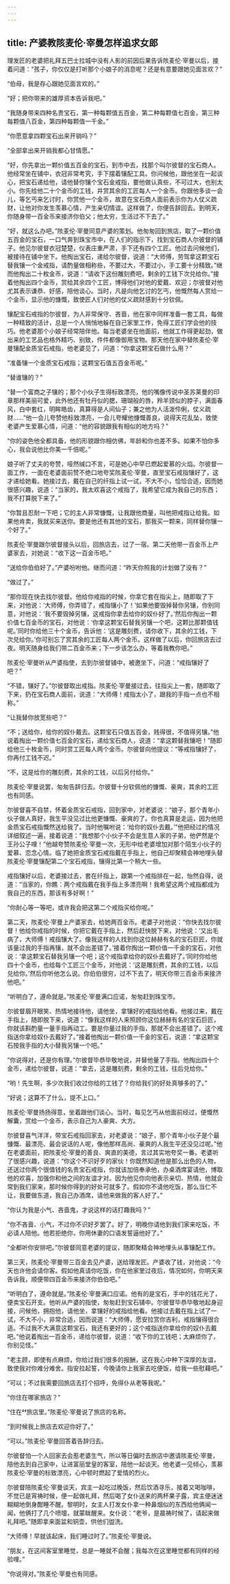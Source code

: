 ```yaml
---
---
---
```

title: 产婆教陔麦伦·宰曼怎样追求女郎
---




理发匠的老婆把礼拜五巴士拉城中没有人影的前因后果告诉陔麦伦·宰曼以后，接着问道：“孩子，你仅仅是打听那个小娘子的消息呢？还是有意要跟她见面言欢？”

“伯母，我是存心跟她见面言欢的。”

“好；把你带来的雄厚资本告诉我吧。”

“我随身带来四种名贵宝石，第一种每颗值五百金，第二种每颗值七百金，第三种每颗值八百金，第四种每颗值一千金。”

“你愿意拿四颗宝石出来开销吗？”

“全部拿出来开销我都心甘情愿。”

“好，你先拿出一颗价值五百金的宝石，到市中去，找那个叫尔彼督的宝石商人。他经常坐在铺中，衣冠非常考究，手下摆着镶配工具。你问候他，跟他坐在一起谈心，把宝石递给他，请他替你镶个宝石金戒指，要他做认真些，不可过大，也别太小。你先给他二十个金币的工钱，并赏其余的工匠每人一个金币。你跟他多谈一会儿，等乞丐来乞讨时，你赏他一个金币，故意在宝石商人面前表示你为人仗义疏财，让他对你发生羡慕心情，产生亲切情谊。这样做了，你便告辞回去。到明天，你随身带一百金币来接济你伯父；他太穷，生活过不下去了。”

“好，就这么办吧。”陔麦伦·宰曼同意产婆的策划。他匆匆回到旅店，取了一颗价值五百金的宝石，一口气奔到珠宝市中，在人们的指示下，找到宝石商人尔彼督的铺子。他见尔彼督衣冠楚楚，仪表庄重严肃，手下还有四个工匠。他过去问候他们，被接待在铺中坐下。他掏出宝石，递给尔彼督，说道：“大师傅，劳驾拿这颗宝石替我镶一个金戒指，请酌量做相称些，不要过大，不要过小，手工要十分精致。”继而他掏出二十枚金币，说道：“请收下这份雕刻费吧，剩余的工钱下次兑给你。”接着他掏出四个金币，赏给其余四个工匠，博得他们对他的爱戴、欢迎；尔彼督对他尤其表示谦恭、好感，陪他谈心。当时，凡是向他乞讨的乞丐，他慨然每人赏给一个金币，显示他的慷慨，致使匠人们对他的仗义疏财感到十分钦佩。

镶配宝石戒指的尔彼督，为人非常保守、吝啬，他在家中同样准备一套工具，每做一种精致的活计，总是一个人悄悄地躲在自己家里工作，免得工匠们学会他的技巧。他老婆那个小娘子经常陪伴他。每当老婆坐在他面前，他就工作得更起劲，做出来的工艺品也格外精巧、别致，件件都像御用宝物。那天他在家中替陔麦伦·宰曼镶配金质宝石戒指，他老婆见了，问道：“你拿这颗宝石做什么用？”

“准备镶一个金质宝石戒指；这颗宝石值五百金币呢。”

“替谁镶的？”

“替一个富商之子镶的；那个小伙子生得标致漂亮，他的嘴像传说中圣苏莱曼的印章那样美丽可爱，此外他还有牡丹似的腮，珊瑚般的唇，羚羊颈似的脖子，满面春风，白中套红，明眸皓齿，真算得是人间仙子；兼之他为人活泼伶俐，仗义疏财……”他一会儿夸赞他标致漂亮，一会儿夸耀他慷慨善良，说得天花乱坠，致使老婆产生爱慕心情，问道：“他的容貌跟我有相似的地方吗？”

“你的姿色他全都具备，他的形貌跟你相仿佛，年龄和你也差不多。如果不怕你多心，我会说他比你美一千倍呢。”

娘子听了丈夫的夸赞，哑然缄口不言，可是她心中早已燃起爱慕的火焰。尔彼督一面工作，一面在老婆面前赞不绝口地夸奖陔麦伦·宰曼，直至宝石戒指镶好了，这才递给她看。她接过去，戴在自己的纤指上试一试，不大不小，恰恰合适，因而她很感兴趣，说道：“当家的，我太欢喜这个戒指了，我希望它成为我自己的东西；我不打算脱下来了。”

“你暂且忍耐一下吧；它的主人非常慷慨，让我跟他商量，叫他把戒指让给我。如果他肯卖，我就买来送你。要是他还有其他的宝石，那我买一颗来，同样替你镶一个好了。”

陔麦伦·宰曼跟尔彼督接头以后，回旅店去，过了一宿。第二天他带一百金币上产婆家去，对她说：“收下这一百金币吧。”

“送给你伯伯好了。”产婆吩咐他。继而问道：“昨天你照我的计划做了没有？”

“做过了。”

“那你现在快去找尔彼督。他给你戒指的时候，你拿它套在指尖上，随即取了下来，对他说：‘大师傅，你弄错了，戒指镶小了！’如果他要毁掉替你另镶，你别同意，对他说：‘我不要毁掉另镶，这戒指你拿去给你的奴仆好了。’然后你掏出一颗价值七百金币的宝石，对他说：‘你拿这颗宝石替我另镶一个吧，这颗比那颗值钱呢。’同时你给他三十个金币，告诉他：‘这是雕刻费，请你收下，其余的工钱，下次兑给你。’你可别忘了赏其余的工匠每人两个金币。这样做了以后，你回旅店去过夜。明天随身给我们带二百金币来；下一步该怎么办，等着我教你吧。”

陔麦伦·宰曼听从产婆指使，去到尔彼督铺中，被邀坐下，问道：“戒指镶好了吧？”

“不错，镶好了。”尔彼督取出戒指。陔麦伦·宰曼接过去，往指尖上一套，随即取了下来，扔在宝石商人面前，说道：“大师傅！戒指太小了，跟我的手指一点也不相称。”

“让我替你放宽些吧？”

“不；送给你，给你的奴仆戴去。这颗宝石只值五百金，贱得很，不值得另镶。”他说着掏出一颗价值七百金的宝石，递给宝石商人，说道：“拿这颗替我镶吧！”随即给他三十枚金币，同时赏工匠每人两个金币。尔彼督向他提议：“等戒指镶好了，你再付工钱不迟。”

“不，这是给你的雕刻费，其余的工钱，以后另付给你。”

陔麦伦·宰曼说罢，匆匆告辞归去。尔彼督十分钦佩他的慷慨、豪爽，其余的工匠也有同感。

尔彼督喜不自禁，怀着金质宝石戒指，回到家中，对老婆说：“娘子，那个青年小伙子做人真好，我生平没见过比他更慷慨、豪爽的了。你也真算是走运，因为他把金质宝石戒指慨然送给我了。当时他嘱咐说：‘给你的奴仆去戴。’”他把经过的情况详细叙述一遍，接着说道：“我想那个小伙子不会是生意人家的子弟，他俨然是个王孙公子哩！”他越夸赞陔麦伦·宰曼一次，无形中给老婆增加对那个陌生小伙子的爱慕、恋念心情。临了她把金质宝石戒指戴在手指上，他自己却聚精会神地埋头替陔麦伦·宰曼镶配第二个宝石戒指，镶得比第一个稍大一些。

戒指镶好以后，老婆接过去，套在纤指上，跟第一个戒指排在一起，怡然自得，说道：“当家的，你瞧：两个戒指戴在我手指上多漂亮啊！我希望这两个戒指都成为我自己的东西，那该有多好啊！”

“你耐心等一等吧，或许我会把这第二个戒指买给你呢。”

第二天，陔麦伦·宰曼上产婆家去，给她两百金币。老婆子对他说：“你快去找尔彼督！他给你戒指的时候，你把它戴在手指上，然后赶快脱下来，对他说：‘又出毛病了，大师傅！戒指镶大了。像我这样的人找到你这位赫赫有名的宝石巨匠，你就该量过我的手指再镶，就不会出差错了。’接着你掏出一颗价值一千金的宝石，对他说：‘拿这颗宝石替我另镶一个吧；这个戒指拿给你的奴仆去戴好了。’同时你给他四十个金币，也给每个工匠三个金币，对他说：‘这是雕刻费，其余的工钱，以后兑给你。’然后你听他怎么说。你伯伯很穷，过不下去了，明天你带三百金币来接济他吧。”

“听明白了，遵命就是。”陔麦伦·宰曼满口应诺，匆匆赶到珠宝市。

尔彼督眉开眼笑、热情地接待他，请他坐，拿镶好的戒指给他看。他接过来，戴在手指上，随即脱下来，说道：“像我这样的人来照顾你这位赫赫有名的宝石巨匠，你就该斟酌量一量手指再动工。要是你量过我的手指，那就不会出差错了。这个戒指送你拿给奴仆去戴好了。”接着他掏出一颗价值一千金的宝石，说道：“拿这颗宝石按我手指的大小替我另镶一个吧。”

“你说得对，还是你有理。”尔彼督毕恭毕敬地说，并替他量了手指。他掏出四十个金币，递给尔彼督，说道：“拿去，这是雕刻费，剩余的工钱，往后兑给你。”

“哟！先生啊，多少次我们收过你给的工钱了？你给我们的好处真够多的了。”

“好说；这算不了什么，提不上口。”

陔麦伦·宰曼扬扬得意，坐着跟他们谈心。当时，每见乞丐从他面前经过，便慨然解囊，赏给一个金币，表示自己为人豪爽、大方。

尔彼督喜气洋洋，带宝石戒指回家去，对老婆说：“娘子，那个青年小伙子是个最慷慨、最漂亮、最会说话的人呢，像他那样高尚、豪爽的人我生平还没见过呢。”他在老婆面前，把陔麦伦·宰曼的善良、爽直的美德，言过其实地夸奖一番。老婆听了很感兴趣，说道：“你这个不识好歹的家伙！你既然知道他是那么出色的人物，还送过你两个很值钱的名贵宝石戒指，你就该加倍奉承他，办桌酒席宴请他，博取他的欢喜，加强你和他之间的友谊才对。因为他见你向他表示亲切、热情，他就会常到我们家来，那时候你得到的好处可就多了。假如你不请他吃饭，那么当仁不让，我要做东道，我自己办酒席，请他来做我的客人好了。”

“你认为我是小气、吝啬鬼，才说这样的话打趣我吗？”

“你不吝啬、小气，不过你不识好歹罢了。好了，明晚你请他到我们家来吃饭，不必请人陪他。他若拒绝你，你用休妻的口语发誓逼他好了。”

“全都听你安排吧。”尔彼督同意老婆的提议，随即聚精会神地埋头从事镶配工作。

第三天，陔麦伦·宰曼带三百金去见产婆，送给理发匠。产婆收了钱，对他说：“今天也许他会请你客。假如他真请你吃饭，你在他家里过夜后，情况如何，你明天来告诉我，顺便带四百金币来接济你伯伯吧。”

“听明白了，遵命就是。”陔麦伦·宰曼满口应诺。他有的是宝石，手中的钱花光了，便卖宝石开支。他听从产婆的指使，匆匆赶到宝石铺中。尔彼督毕恭毕敬地起身迎接，问候他，拥抱他，请他坐，拿镶好的戒指给他看。他接过去戴在指上试了一试，不大不小，非常合适，因而说道：“大师傅，愿安拉赏你吉利，戒指镶得很合适。不过我不大满意这颗宝石，我还有更好的；这个戒指送你拿给你的奴仆去戴吧。”他说着掏出一百金币，递给尔彼督，说道：“收下你的工钱吧；太麻烦你了，你别见怪。”

“老主顾，即使有点麻烦，你给过我们很多的报酬，这在我心中种下深厚的友谊，致使我对你难分难舍。指安拉起誓，今晚请你上我家去吃便饭，给我一些慰藉吧。”

“可以；不过我需要回旅店去打个招呼，免得仆从老等我呢。”

“你住在哪家旅店？”

“住在旅店里。”陔麦伦·宰曼说了旅店的名称。

“到时候我上旅店去欢迎你好了。”

“可以。”陔麦伦·宰曼回答着告辞归去。

尔彼督怕一个人回家去会惹老婆生气，所以等日偏时去旅店中邀请陔麦伦·宰曼，陪他去到自己家中，让进富丽堂皇的客室，陪他一起谈天。他老婆一见倾心，羡慕陔麦伦·宰曼的标致漂亮，心中顿时燃起了爱情的烈火。

尔彼督陪陔麦伦·宰曼谈天，宾主一起吃过晚饭，然后饮酒寻乐，接着又喝咖啡，不觉已是宵祷时候，便一起做礼拜，然后喝了女仆送来的两杯果子露，宾主便迷迷糊糊地倒身酣睡不醒。黎明时，女主人打发女仆拿一种鼻烟似的东西给他俩闻一闻，他俩打了几个喷嚏，就蒙眬醒来。女仆说：“老爷，是晨祷时候了，请起来做礼拜吧。”随即拿来面盆和铜壶，供他们盥洗。

“大师傅！早就该起床，我们睡过时了。”陔麦伦·宰曼说。

“朋友，在这间客室里睡觉，总是一睡就不会醒；我每次在这里睡觉都有同样的经验哩。”

“你说得对。”陔麦伦·宰曼也有同感。